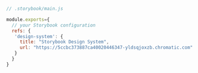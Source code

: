 ```js
// .storybook/main.js

module.exports={
  // your Storybook configuration
  refs: {
   'design-system': {
     title: "Storybook Design System",
     url: "https://5ccbc373887ca40020446347-yldsqjoxzb.chromatic.com"
   }
  }
}
```